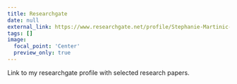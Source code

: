 ```yaml
---
title: Researchgate
date: null
external_link: https://www.researchgate.net/profile/Stephanie-Martinic-Caneo
tags: []
image:
  focal_point: 'Center'
  preview_only: true
---
```

Link to my researchgate profile with selected research papers.